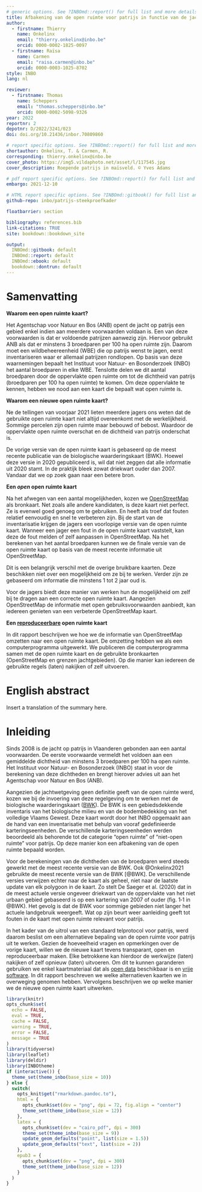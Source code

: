 ```yaml
---
# generic options. See ?INBOmd::report() for full list and more details.
title: Afbakening van de open ruimte voor patrijs in functie van de jachtreglementering
author: 
  - firstname: Thierry
    name: Onkelinx
    email: "thierry.onkelinx@inbo.be"
    orcid: 0000-0002-1825-0097
  - firstname: Raïsa
    name: Carmen
    email: "raisa.carmen@inbo.be"
    orcid: 0000-0003-1025-8702
style: INBO
lang: nl

reviewer: 
  - firstname: Thomas
    name: Scheppers
    email: "thomas.scheppers@inbo.be"
    orcid: 0000-0002-5098-9326
year: 2022
reportnr: 2
depotnr: D/2022/3241/023
doi: doi.org/10.21436/inbor.70809860

# report specific options. See ?INBOmd::report() for full list and more details.
shortauthor: Onkelinx, T. & Carmen, R.
corresponding: thierry.onkelinx@inbo.be
cover_photo: https://img5.vildaphoto.net/asset/l/117545.jpg
cover_description: Roepende patrijs in maïsveld. © Yves Adams

# pdf report specific options. See ?INBOmd::report() for full list and more details.
embargo: 2021-12-10

# HTML report specific options. See ?INBOmd::gitbook() for full list and more details.
github-repo: inbo/patrijs-steekproefkader

floatbarrier: section

bibliography: references.bib
link-citations: TRUE
site: bookdown::bookdown_site

output:
  INBOmd::gitbook: default
  INBOmd::report: default
  INBOmd::ebook: default
  bookdown::dontrun: default
---
```


# Samenvatting {-}

**Waarom een open ruimte kaart?**

Het Agentschap voor Natuur en Bos (ANB) opent de jacht op patrijs een gebied enkel indien aan meerdere voorwaarden voldaan is.
Een van deze voorwaarden is dat er voldoende patrijzen aanwezig zijn.
Hiervoor gebruikt ANB als dat er minstens 3 broedparen per 100 ha open ruimte zijn.
Daarom moet een wildbeheereenheid (WBE) die op patrijs wenst te jagen, eerst inventariseren waar er allemaal patrijzen rondlopen.
Op basis van deze waarnemingen bepaalt het Instituut voor Natuur- en Bosonderzoek (INBO) het aantal broedparen in elke WBE.
Tenslotte delen we dit aantal broedparen door de oppervlakte open ruimte om tot de dichtheid van patrijs (broedparen per 100 ha open ruimte) te komen.
Om deze oppervlakte te kennen, hebben we nood aan een kaart die bepaalt wat open ruimte is.

**Waarom een nieuwe open ruimte kaart?**

Ne de tellingen van voorjaar 2021 lieten meerdere jagers ons weten dat de gebruikte open ruimte kaart niet altijd overeenkomt met de werkelijkheid.
Sommige percelen zijn open ruimte maar bebouwd of bebost.
Waardoor de oppervlakte open ruimte overschat en de dichtheid van patrijs onderschat is.

De vorige versie van de open ruimte kaart is gebaseerd op de meest recente publicatie van de biologische waarderingskaart (BWK).
Hoewel deze versie in 2020 gepubliceerd is, wil dat niet zeggen dat alle informatie uit 2020 stamt.
In de praktijk bleek zowat driekwart ouder dan 2007.
Vandaar dat we op zoek gaan naar een betere bron.

**Een _open_ open ruimte kaart**

Na het afwegen van een aantal mogelijkheden, kozen we [OpenStreetMap](https://www.openstreetmap.org) als bronkaart.
Net zoals alle andere kandidaten, is deze kaart niet perfect.
Ze is evenwel goed genoeg om te gebruiken.
En heeft als troef dat fouten relatief eenvoudig en snel te verbeteren zijn.
Bij de start van de inventarisatie krijgen de jagers een voorlopige versie van de open ruimte kaart.
Wanneer een jager een fout in de open ruimte kaart vaststelt, kan deze de fout melden of zelf aanpassen in OpenStreetMap.
Na het berekenen van het aantal broedparen kunnen we de finale versie van de open ruimte kaart op basis van de meest recente informatie uit OpenStreetMap.

Dit is een belangrijk verschil met de overige bruikbare kaarten.
Deze beschikken niet over een mogelijkheid om ze bij te werken.
Verder zijn ze gebaseerd om informatie die minstens 1 tot 2 jaar oud is.

Voor de jagers biedt deze manier van werken hun de mogelijkheid om zelf bij te dragen aan een correcte open ruimte kaart.
Aangezien OpenStreetMap de informatie met open gebruiksvoorwaarden aanbiedt, kan iedereen genieten van een verbeterde OpenStreetMap kaart.

**Een [reproduceerbare](https://nl.wikipedia.org/wiki/Reproduceerbaarheid) open ruimte kaart**

In dit rapport beschrijven we hoe we de informatie van OpenStreetMap omzetten naar een open ruimte kaart.
De omzetting hebben we als een computerprogramma uitgewerkt.
We publiceren die computerprogramma samen met de open ruimte kaart en de gebruikte bronkaarten (OpenStreetMap en grenzen jachtgebieden).
Op die manier kan iedereen de gebruikte regels (laten) nakijken of zelf uitvoeren.

\benglish

# English abstract {-}

Insert a translation of the summary here.
\eenglish

<!-- hier komt de inhoudstafel bij pdf -->
\mainmatter

# Inleiding

Sinds 2008 is de jacht op patrijs in Vlaanderen gebonden aan een aantal voorwaarden.
De eerste voorwaarde vermeldt het voldoen aan een gemiddelde dichtheid van minstens 3 broedparen per 100 ha open ruimte.
Het Instituut voor Natuur- en Bosonderzoek (INBO) staat in voor de berekening van deze dichtheden en brengt hierover advies uit aan het Agentschap voor Natuur en Bos (ANB).

Aangezien de jachtwetgeving geen definitie geeft van de open ruimte werd, kozen we bij de invoering van deze regelgeving om te werken met de biologische waarderingskaart ([BWK](https://www.vlaanderen.be/inbo/de-biologische-waarderingskaart/bwk-belang/)).
De BWK is een gebiedsdekkende inventaris van het biologische milieu en van de bodembedekking van het volledige Vlaams Gewest.
Deze kaart wordt door het INBO opgemaakt aan de hand van een inventarisatie met behulp van vooraf gedefinieerde karteringseenheden.
De verschillende karteringseenheden werden beoordeeld als behorende tot de categorie "open ruimte" of "niet-open ruimte" voor patrijs.
Op deze manier kon een afbakening van de open ruimte bepaald worden.

Voor de berekeningen van de dichtheden van de broedparen werd steeds gewerkt met de meest recente versie van de BWK.
Ook @Onkelinx2021 gebruikte de meest recente versie van de BWK [@BWK].
De verschillende versies verwijzen echter naar de kaart als geheel, niet naar de laatste update van elk polygoon in de kaart.
Zo stelt De Saeger et al. (2020) dat in de meest actuele versie ongeveer driekwart van de oppervlakte van het niet urbaan gebied gebaseerd is op een kartering van 2007 of ouder (fig. 1‐1 in @BWK).
Het gevolg is dat de BWK voor sommige gebieden niet langer het actuele landgebruik weergeeft.
Wat op zijn beurt weer aanleiding geeft tot fouten in de kaart met open ruimte relevant voor patrijs.

In het kader van de uitrol van een standaard telprotocol voor patrijs, werd daarom beslist om een alternatieve bepaling van de open ruimte voor patrijs uit te werken.
Gezien de hoeveelheid vragen en opmerkingen over de vorige kaart, willen we de nieuwe kaart tevens transparant, open en reproduceerbaar maken.
Elke betrokkene kan hierdoor de werkwijze (laten) nakijken of zelf opnieuw (laten) uitvoeren.
Om dit te kunnen garanderen gebruiken we enkel kaartmateriaal dat als [open data](https://nl.wikipedia.org/wiki/Open_data) beschikbaar is en [vrije software](https://nl.wikipedia.org/wiki/Vrije_software_en_opensourcesoftware).
In dit rapport beschreven we welke alternatieven kaarten we in overweging genomen hebben.
Vervolgens beschrijven we op welke manier we de nieuwe open ruimte kaart uitwerken.

```r
library(knitr)
opts_chunk$set(
  echo = FALSE,
  eval = TRUE,
  cache = FALSE,
  warning = TRUE,
  error = FALSE,
  message = TRUE
)
library(tidyverse)
library(leaflet)
library(deldir)
library(INBOtheme)
if (interactive()) {
  theme_set(theme_inbo(base_size = 10))
} else {
  switch(
    opts_knit$get("rmarkdown.pandoc.to"),
    html = {
      opts_chunk$set(dev = "png", dpi = 72, fig.align = "center")
      theme_set(theme_inbo(base_size = 12))
    },
    latex = {
      opts_chunk$set(dev = "cairo_pdf", dpi = 300)
      theme_set(theme_inbo(base_size = 9))
      update_geom_defaults("point", list(size = 1.5))
      update_geom_defaults("text", list(size = 2))
    },
    epub3 = {
      opts_chunk$set(dev = "png", dpi = 300)
      theme_set(theme_inbo(base_size = 12))
    }
  )
}
```
